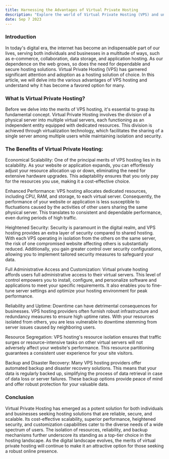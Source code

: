 ```yaml
---
title: Harnessing the Advantages of Virtual Private Hosting
description: "Explore the world of Virtual Private Hosting (VPS) and uncover the myriad benefits that have made it the go-to choice for individuals and businesses alike. Discover how VPS hosting offers cost-effective scalability, enhanced performance, heightened security, and full customization options."
date: Sep 7 2023
---
```


### Introduction

In today's digital era, the internet has become an indispensable part of our lives, serving both individuals and businesses in a multitude of ways, such as e-commerce, collaboration, data storage, and application hosting. As our dependence on the web grows, so does the need for dependable and secure hosting solutions. Virtual Private Hosting (VPS) has garnered significant attention and adoption as a hosting solution of choice. In this article, we will delve into the various advantages of VPS hosting and understand why it has become a favored option for many.

### What Is Virtual Private Hosting?

Before we delve into the merits of VPS hosting, it's essential to grasp its fundamental concept. Virtual Private Hosting involves the division of a physical server into multiple virtual servers, each functioning as an independent entity equipped with dedicated resources. This division is achieved through virtualization technology, which facilitates the sharing of a single server among multiple users while maintaining isolation and security.

### The Benefits of Virtual Private Hosting:

Economical Scalability:
One of the principal merits of VPS hosting lies in its scalability. As your website or application expands, you can effortlessly adjust your resource allocation up or down, eliminating the need for extensive hardware upgrades. This adaptability ensures that you only pay for the resources you use, making it a cost-effective choice.

Enhanced Performance:
VPS hosting allocates dedicated resources, including CPU, RAM, and storage, to each virtual server. Consequently, the performance of your website or application is less susceptible to fluctuations caused by the activities of other users sharing the same physical server. This translates to consistent and dependable performance, even during periods of high traffic.

Heightened Security:
Security is paramount in the digital realm, and VPS hosting provides an extra layer of security compared to shared hosting. With each VPS operating in isolation from the others on the same server, the risk of one compromised website affecting others is substantially reduced. Additionally, you gain greater control over security configurations, allowing you to implement tailored security measures to safeguard your data.

Full Administrative Access and Customization:
Virtual private hosting affords users full administrative access to their virtual servers. This level of control empowers you to install, configure, and personalize software and applications to meet your specific requirements. It also enables you to fine-tune server settings and optimize your hosting environment for peak performance.

Reliability and Uptime:
Downtime can have detrimental consequences for businesses. VPS hosting providers often furnish robust infrastructure and redundancy measures to ensure high uptime rates. With your resources isolated from others, you are less vulnerable to downtime stemming from server issues caused by neighboring users.

Resource Segregation:
VPS hosting's resource isolation ensures that traffic surges or resource-intensive tasks on other virtual servers will not adversely affect your website's performance. This resource partitioning guarantees a consistent user experience for your site visitors.

Backup and Disaster Recovery:
Many VPS hosting providers offer automated backup and disaster recovery solutions. This means that your data is regularly backed up, simplifying the process of data retrieval in case of data loss or server failures. These backup options provide peace of mind and offer robust protection for your valuable data.

### Conclusion

Virtual Private Hosting has emerged as a potent solution for both individuals and businesses seeking hosting solutions that are reliable, secure, and scalable. Its cost-effective scalability, superior performance, heightened security, and customization capabilities cater to the diverse needs of a wide spectrum of users. The isolation of resources, reliability, and backup mechanisms further underscore its standing as a top-tier choice in the hosting landscape. As the digital landscape evolves, the merits of virtual private hosting will continue to make it an attractive option for those seeking a robust online presence.
